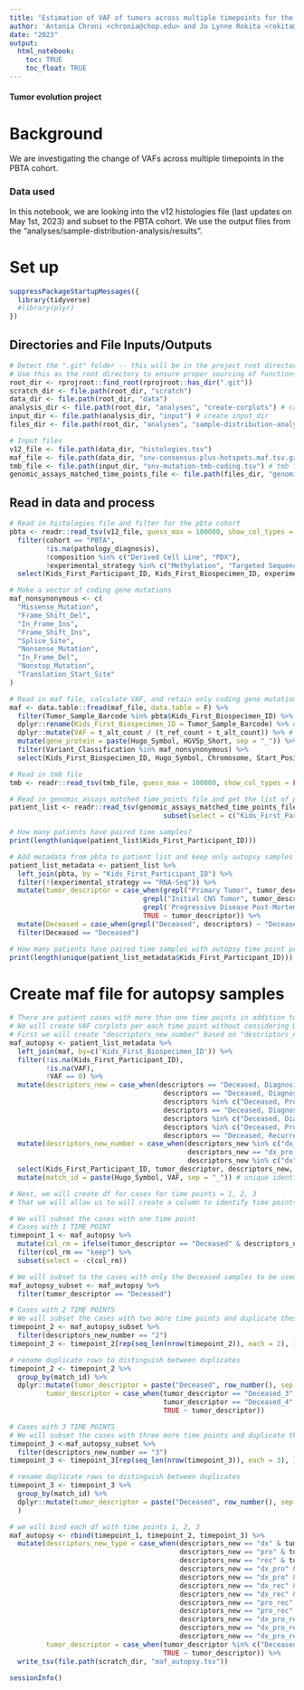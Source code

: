 ```yaml
---
title: "Estimation of VAF of tumors across multiple timepoints for the PBTA Cohort"
author: 'Antonia Chroni <chronia@chop.edu> and Jo Lynne Rokita <rokita@chop.edu> for D3B'
date: "2023"
output:
  html_notebook:
    toc: TRUE
    toc_float: TRUE
---
```



#### Tumor evolution project 

# Background
We are investigating the change of VAFs across multiple timepoints in the PBTA cohort.

### Data used 
In this notebook, we are looking into the v12 histologies file (last updates on May 1st, 2023) and subset to the PBTA cohort.
We use the output files from the "analyses/sample-distribution-analysis/results".

# Set up

```r
suppressPackageStartupMessages({
  library(tidyverse)
  #library(plyr)
})
```

## Directories and File Inputs/Outputs

```r
# Detect the ".git" folder -- this will be in the project root directory.
# Use this as the root directory to ensure proper sourcing of functions no matter where this is called from
root_dir <- rprojroot::find_root(rprojroot::has_dir(".git"))
scratch_dir <- file.path(root_dir, "scratch")
data_dir <- file.path(root_dir, "data")
analysis_dir <- file.path(root_dir, "analyses", "create-corplots") # create analysis_dir
input_dir <- file.path(analysis_dir, "input") # create input_dir
files_dir <- file.path(root_dir, "analyses", "sample-distribution-analysis", "results") # create files_dir

# Input files
v12_file <- file.path(data_dir, "histologies.tsv")
maf_file <- file.path(data_dir, "snv-consensus-plus-hotspots.maf.tsv.gz")
tmb_file <- file.path(input_dir, "snv-mutation-tmb-coding.tsv") # tmb file
genomic_assays_matched_time_points_file <- file.path(files_dir, "genomic_assays_matched_time_points.tsv") #  generated from the add-sample-distribution analysis
```

## Read in data and process

```r
# Read in histologies file and filter for the pbta cohort
pbta <- readr::read_tsv(v12_file, guess_max = 100000, show_col_types = FALSE) %>%
  filter(cohort == "PBTA",
         !is.na(pathology_diagnosis),
         !composition %in% c("Derived Cell Line", "PDX"),
         !experimental_strategy %in% c("Methylation", "Targeted Sequencing")) %>%
  select(Kids_First_Participant_ID, Kids_First_Biospecimen_ID, experimental_strategy, tumor_descriptor, age_at_diagnosis_days, age_last_update_days, cancer_predispositions, broad_histology, short_histology, cancer_group) 

# Make a vector of coding gene mutations
maf_nonsynonymous <- c(
  "Missense_Mutation",
  "Frame_Shift_Del",
  "In_Frame_Ins",
  "Frame_Shift_Ins",
  "Splice_Site",
  "Nonsense_Mutation",
  "In_Frame_Del",
  "Nonstop_Mutation",
  "Translation_Start_Site"
)

# Read in maf file, calculate VAF, and retain only coding gene mutations
maf <- data.table::fread(maf_file, data.table = F) %>% 
  filter(Tumor_Sample_Barcode %in% pbta$Kids_First_Biospecimen_ID) %>%
  dplyr::rename(Kids_First_Biospecimen_ID = Tumor_Sample_Barcode) %>% # change the column name of the biospecimen column to match the column name from the histologies files
  dplyr::mutate(VAF = t_alt_count / (t_ref_count + t_alt_count)) %>% # calculate VAF 
  mutate(gene_protein = paste(Hugo_Symbol, HGVSp_Short, sep = "_")) %>%  # concatenate gene and protein information
  filter(Variant_Classification %in% maf_nonsynonymous) %>%
  select(Kids_First_Biospecimen_ID, Hugo_Symbol, Chromosome, Start_Position, Variant_Classification, VAF, HGVSc, HGVSp, HGVSp_Short, gene_protein) 

# Read in tmb file
tmb <- readr::read_tsv(tmb_file, guess_max = 100000, show_col_types = FALSE)

# Read in genomic_assays_matched_time_points file and get the list of patients with matched time points
patient_list <- readr::read_tsv(genomic_assays_matched_time_points_file, guess_max = 100000, show_col_types = FALSE) %>%
                                      subset(select = c("Kids_First_Participant_ID", "descriptors"))

# How many patients have paired time samples?
print(length(unique(patient_list$Kids_First_Participant_ID)))

# Add metadata from pbta to patient list and keep only autopsy samples
patient_list_metadata <- patient_list %>% 
  left_join(pbta, by = "Kids_First_Participant_ID") %>%
  filter(!(experimental_strategy == "RNA-Seq")) %>%
  mutate(tumor_descriptor = case_when(grepl("Primary Tumor", tumor_descriptor) ~ "Diagnosis",
                                 grepl("Initial CNS Tumor", tumor_descriptor) ~ "Diagnosis",
                                 grepl('Progressive Disease Post-Mortem', tumor_descriptor) ~ 'Deceased', 
                                 TRUE ~ tumor_descriptor)) %>%
  mutate(Deceased = case_when(grepl("Deceased", descriptors) ~ "Deceased")) %>%
  filter(Deceased == "Deceased") 

# How many patients have paired time samples with autopsy time point present?
print(length(unique(patient_list_metadata$Kids_First_Participant_ID)))
```

# Create maf file for autopsy samples

```r
# There are patient cases with more than one time points in addition to Deceased, e.g. Diagnosis and Progressive.
# We will create VAF corplots per each time point without considering Deceased.
# First we will create "descriptors_new_number" based on "descriptors_new" to account for time points = 1, 2, 3
maf_autopsy <- patient_list_metadata %>% 
  left_join(maf, by=c('Kids_First_Biospecimen_ID')) %>%
  filter(!is.na(Kids_First_Participant_ID),
         !is.na(VAF),
         !VAF == 0) %>%
  mutate(descriptors_new = case_when(descriptors == "Deceased, Diagnosis, Diagnosis, Progressive, Progressive" ~ "dx_pro",
                                      descriptors == "Deceased, Diagnosis, Recurrence" ~ "dx_rec",
                                      descriptors %in% c("Deceased, Progressive, Recurrence", "Deceased, Progressive, Progressive, Recurrence", "Deceased, Progressive, Recurrence, Recurrence") ~ "pro_rec",
                                      descriptors == "Deceased, Diagnosis, Progressive, Recurrence" ~ "dx_pro_rec",
                                      descriptors %in% c("Deceased, Diagnosis", "Deceased, Diagnosis, Diagnosis", "Deceased, Diagnosis, Diagnosis, Diagnosis, Diagnosis") ~ "dx", 
                                      descriptors %in% c("Deceased, Progressive", "Deceased, Progressive, Progressive") ~ "pro",
                                      descriptors == "Deceased, Recurrence" ~ "rec")) %>%
  mutate(descriptors_new_number = case_when(descriptors_new %in% c("dx_pro", "dx_rec", "pro_rec") ~ "2",
                                            descriptors_new == "dx_pro_rec" ~ "3",
                                            descriptors_new %in% c("dx", "pro", "rec") ~ "1")) %>%
  select(Kids_First_Participant_ID, tumor_descriptor, descriptors_new, descriptors_new_number, Hugo_Symbol, gene_protein, VAF) %>%
  mutate(match_id = paste(Hugo_Symbol, VAF, sep = "_")) # unique identifiers to use for any samples with multiple time points

# Next, we will create df for cases for time points = 1, 2, 3 
# That we will allow us to will create a column to identify time points to use for the function for creating corplots (descriptors_new_type)

# We will subset the cases with one time point 
# Cases with 1 TIME POINT
timepoint_1 <- maf_autopsy %>%
  mutate(col_rm = ifelse(tumor_descriptor == "Deceased" & descriptors_new_number %in% c("2", "3"), "remove", "keep")) %>%
  filter(col_rm == "keep") %>%
  subset(select = -c(col_rm)) 

# We will subset to the cases with only the Deceased samples to be used for both timepoint_2 and timepoint_3
maf_autopsy_subset <- maf_autopsy %>%
  filter(tumor_descriptor == "Deceased")

# Cases with 2 TIME POINTS
# We will subset the cases with two more time points and duplicate these rows 
timepoint_2 <- maf_autopsy_subset %>%
  filter(descriptors_new_number == "2")
timepoint_2 <- timepoint_2[rep(seq_len(nrow(timepoint_2)), each = 2), ]  

# rename duplicate rows to distinguish between duplicates
timepoint_2 <- timepoint_2 %>% 
  group_by(match_id) %>%
  dplyr::mutate(tumor_descriptor = paste("Deceased", row_number(), sep = "_"),
         tumor_descriptor = case_when(tumor_descriptor == "Deceased_3" ~ "Deceased_1", # there is a bug producing Deceased_3, Deceased_3 instead of Deceased_1, Deceased_2 for: PT_HJMP6PH2, ADAMTS9_0.191176470588235
                                      tumor_descriptor == "Deceased_4" ~ "Deceased_2",
                                      TRUE ~ tumor_descriptor)) 

# Cases with 3 TIME POINTS
# We will subset the cases with three more time points and duplicate these rows 
timepoint_3 <-maf_autopsy_subset %>%
  filter(descriptors_new_number == "3")
timepoint_3 <- timepoint_3[rep(seq_len(nrow(timepoint_3)), each = 3), ]  

# rename duplicate rows to distinguish between duplicates
timepoint_3 <- timepoint_3 %>% 
  group_by(match_id) %>% 
  dplyr::mutate(tumor_descriptor = paste("Deceased", row_number(), sep = "_")
  )

# we will bind each df with time points 1, 2, 3
maf_autopsy <- rbind(timepoint_1, timepoint_2, timepoint_3) %>%
  mutate(descriptors_new_type = case_when(descriptors_new == "dx" & tumor_descriptor %in% c("Diagnosis", "Deceased") ~ "Diagnosis",
                                          descriptors_new == "pro" & tumor_descriptor %in% c("Progressive", "Deceased") ~ "Progressive",
                                          descriptors_new == "rec" & tumor_descriptor %in% c("Recurrence", "Deceased") ~ "Recurrence",
                                          descriptors_new == "dx_pro" & tumor_descriptor %in% c("Diagnosis", "Deceased_1") ~ "Diagnosis",
                                          descriptors_new == "dx_pro" & tumor_descriptor %in% c("Progressive", "Deceased_2") ~ "Progressive",
                                          descriptors_new == "dx_rec" & tumor_descriptor %in% c("Diagnosis", "Deceased_1") ~ "Diagnosis",
                                          descriptors_new == "dx_rec" & tumor_descriptor %in% c("Recurrence", "Deceased_2") ~ "Recurrence",
                                          descriptors_new == "pro_rec" & tumor_descriptor %in% c("Progressive", "Deceased_1") ~ "Progressive",
                                          descriptors_new == "pro_rec" & tumor_descriptor %in% c("Recurrence", "Deceased_2") ~ "Recurrence",
                                          descriptors_new == "dx_pro_rec" & tumor_descriptor %in% c("Diagnosis", "Deceased_1") ~ "Diagnosis",
                                          descriptors_new == "dx_pro_rec" & tumor_descriptor %in% c("Progressive", "Deceased_2") ~ "Progressive",
                                          descriptors_new == "dx_pro_rec" & tumor_descriptor %in% c("Recurrence", "Deceased_3") ~ "Recurrence"),
         tumor_descriptor = case_when(tumor_descriptor %in% c("Deceased_1", "Deceased_2", "Deceased_3") ~ "Deceased",
                                      TRUE ~ tumor_descriptor)) %>%
  write_tsv(file.path(scratch_dir, "maf_autopsy.tsv"))
```

```r
sessionInfo()
```
